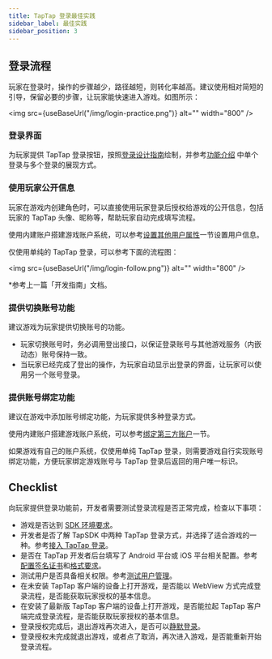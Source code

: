 ```yaml
---
title: TapTap 登录最佳实践
sidebar_label: 最佳实践
sidebar_position: 3
---
```



## 登录流程

玩家在登录时，操作的步骤越少，路径越短，则转化率越高。建议使用相对简短的引导，保留必要的步骤，让玩家能快速进入游戏。如图所示：

<img src={useBaseUrl("/img/login-practice.png")} alt="" width="800" />

### 登录界面

为玩家提供 TapTap 登录按钮，按照[登录设计指南](/design/)绘制，并参考[功能介绍](/sdk/taptap-login/features/) 中单个登录与多个登录的展现方式。

### 使用玩家公开信息

玩家在游戏内创建角色时，可以直接使用玩家登录后授权给游戏的公开信息，包括玩家的 TapTap 头像、昵称等，帮助玩家自动完成填写流程。

使用内建账户搭建游戏账户系统，可以参考[设置其他用户属性](/sdk/authentication/guide/#设置其他用户属性)一节设置用户信息。

仅使用单纯的 TapTap 登录，可以参考下面的流程图：

<img src={useBaseUrl("/img/login-follow.png")} alt="" width="800" />

\*参考上一篇「开发指南」文档。

### 提供切换账号功能

建议游戏为玩家提供切换账号的功能。

- 玩家切换账号时，务必调用登出接口，以保证登录账号与其他游戏服务（内嵌动态）账号保持一致。
- 当玩家已经完成了登出的操作，为玩家自动显示出登录的界面，让玩家可以使用另一个账号登录。

### 提供账号绑定功能

建议在游戏中添加账号绑定功能，为玩家提供多种登录方式。

使用内建账户搭建游戏账户系统，可以参考[绑定第三方账户](/sdk/authentication/guide/#绑定第三方账户)一节。

如果游戏有自己的账户系统，仅使用单纯 TapTap 登录，则需要游戏自行实现账号绑定功能，方便玩家绑定游戏账号与 TapTap 登录后返回的用户唯一标识。

## Checklist

向玩家提供登录功能前，开发者需要测试登录流程是否正常完成，检查以下事项：

- 游戏是否达到 [SDK 环境要求](/sdk/start/quickstart/#环境要求)。
- 开发者是否了解 TapSDK 中两种 TapTap 登录方式，并选择了适合游戏的一种。参考[接入 TapTap 登录](/sdk/taptap-login/guide/start/)。
- 是否在 TapTap 开发者后台填写了 Android 平台或 iOS 平台相关配置。参考[配置签名证书](/sdk/start/quickstart/#配置签名证书)和[格式要求](/sdk/taptap-login/features/#配置签名证书)。
- 测试用户是否具备相关权限。参考[测试用户管理](/sdk/start/test-accounts/)。
- 在未安装 TapTap 客户端的设备上打开游戏，是否能以 WebView 方式完成登录流程，是否能获取玩家授权的基本信息。
- 在安装了最新版 TapTap 客户端的设备上打开游戏，是否能拉起 TapTap 客户端完成登录流程，是否能获取玩家授权的基本信息。
- 登录授权完成后，退出游戏再次进入，是否可以[静默登录](/sdk/taptap-login/features/#实现静默登录)。
- 登录授权未完成就退出游戏，或者点了取消，再次进入游戏，是否能重新开始登录流程。
